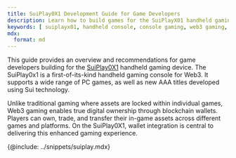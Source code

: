 ```yaml
---
title: SuiPlay0X1 Development Guide for Game Developers
description: Learn how to build games for the SuiPlayX01 handheld gaming device.
keywords: [ suiplayx01, handheld console, console gaming, web3 gaming, gamefi ]
mdx:
  format: md
---
```


This guide provides an overview and recommendations for game developers building for the [SuiPlay0X1](https://www.suiplay0x1.com/) handheld gaming device. The SuiPlay0x1 is a first-of-its-kind handheld gaming console for Web3. It supports a wide range of PC games, as well as new AAA titles developed using Sui technology. 

Unlike traditional gaming where assets are locked within individual games, Web3 gaming enables true digital ownership through blockchain wallets. Players can own, trade, and transfer their in-game assets across different games and platforms. On the SuiPlay0X1, wallet integration is central to delivering this enhanced gaming experience.

{@include: ../snippets/suiplay.mdx}

